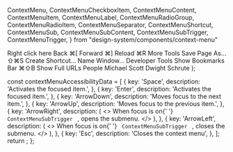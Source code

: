   ContextMenu,
  ContextMenuCheckboxItem,
  ContextMenuContent,
  ContextMenuItem,
  ContextMenuLabel,
  ContextMenuRadioGroup,
  ContextMenuRadioItem,
  ContextMenuSeparator,
  ContextMenuShortcut,
  ContextMenuSub,
  ContextMenuSubContent,
  ContextMenuSubTrigger,
  ContextMenuTrigger,
} from "design-system/components/context-menu"

  <Preview>
    <ContextMenu>
      <ContextMenuTrigger className="flex h-[150px] w-[300px] items-center justify-center rounded-radius border border-dashed body-base">
        Right click here
      </ContextMenuTrigger>
      <ContextMenuContent className="w-64">
        <ContextMenuItem inset>
          Back
          <ContextMenuShortcut>⌘[</ContextMenuShortcut>
        </ContextMenuItem>
        <ContextMenuItem inset disabled>
          Forward
          <ContextMenuShortcut>⌘]</ContextMenuShortcut>
        </ContextMenuItem>
        <ContextMenuItem inset>
          Reload
          <ContextMenuShortcut>⌘R</ContextMenuShortcut>
        </ContextMenuItem>
        <ContextMenuSub>
          <ContextMenuSubTrigger inset>More Tools</ContextMenuSubTrigger>
          <ContextMenuSubContent className="w-48">
            <ContextMenuItem>
              Save Page As...
              <ContextMenuShortcut>⇧⌘S</ContextMenuShortcut>
            </ContextMenuItem>
            <ContextMenuItem>Create Shortcut...</ContextMenuItem>
            <ContextMenuItem>Name Window...</ContextMenuItem>
            <ContextMenuSeparator />
            <ContextMenuItem>Developer Tools</ContextMenuItem>
          </ContextMenuSubContent>
        </ContextMenuSub>
        <ContextMenuSeparator />
        <ContextMenuCheckboxItem checked>
          Show Bookmarks Bar
          <ContextMenuShortcut>⌘⇧B</ContextMenuShortcut>
        </ContextMenuCheckboxItem>
        <ContextMenuCheckboxItem>Show Full URLs</ContextMenuCheckboxItem>
        <ContextMenuSeparator />
        <ContextMenuRadioGroup value="michael">
          <ContextMenuLabel inset>People</ContextMenuLabel>
          <ContextMenuSeparator />
          <ContextMenuRadioItem value="michael">
            Michael Scott
          </ContextMenuRadioItem>
          <ContextMenuRadioItem value="dwight">Dwight Schrute</ContextMenuRadioItem>
        </ContextMenuRadioGroup>
      </ContextMenuContent>
    </ContextMenu>
  </Preview>
);

  const contextMenuAccessibilityData = [
    {
      key: 'Space',
      description:
        'Activates the focused item.',
    },
    {
      key: 'Enter',
      description:
        'Activates the focused item.',
    },
    {
      key: 'ArrowDown',
      description:
        'Moves focus to the next item.',
    },
    {
      key: 'ArrowUp',
      description:
        'Moves focus to the previous item.',
    },
    {
      key: 'ArrowRight',
      description: (
        <>
          When focus is on{' '}
          <code className="cell-accessibility-code">
            ContextMenuSubTrigger
          </code>
          , opens the submenu.
        </>
      ),
    },
    {
      key: 'ArrowLeft',
      description: (
        <>
          When focus is on{' '}
          <code className="cell-accessibility-code">
            ContextMenuSubTrigger
          </code>
          , closes the submenu.
        </>
      ),
    },
    {
      key: 'Esc',
      description:
        'Closes the context menu',
    },
  ];
  return <AccessibilityTable rows={contextMenuAccessibilityData} />;
};
